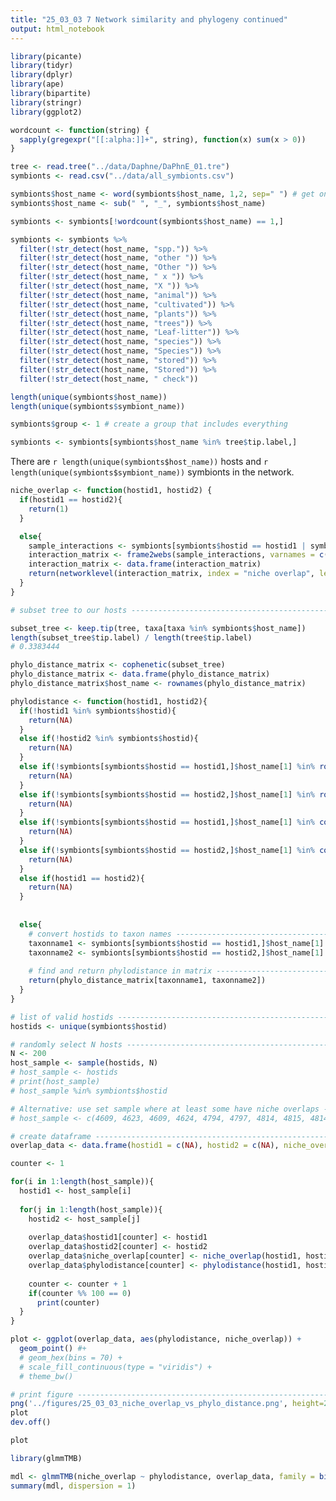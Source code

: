 ```yaml
---
title: "25_03_03 7 Network similarity and phylogeny continued"
output: html_notebook
---
```


```r
library(picante)
library(tidyr)
library(dplyr)
library(ape)
library(bipartite)
library(stringr)
library(ggplot2)

wordcount <- function(string) {
  sapply(gregexpr("[[:alpha:]]+", string), function(x) sum(x > 0))
}
```

```r
tree <- read.tree("../data/Daphne/DaPhnE_01.tre")
symbionts <- read.csv("../data/all_symbionts.csv")
```

```r
symbionts$host_name <- word(symbionts$host_name, 1,2, sep=" ") # get only first two words to remove species authority etc
symbionts$host_name <- sub(" ", "_", symbionts$host_name)
```

```r
symbionts <- symbionts[!wordcount(symbionts$host_name) == 1,]

symbionts <- symbionts %>%
  filter(!str_detect(host_name, "spp.")) %>%
  filter(!str_detect(host_name, "other ")) %>%
  filter(!str_detect(host_name, "Other ")) %>%
  filter(!str_detect(host_name, " x ")) %>%
  filter(!str_detect(host_name, "X ")) %>%
  filter(!str_detect(host_name, "animal")) %>%
  filter(!str_detect(host_name, "cultivated")) %>%
  filter(!str_detect(host_name, "plants")) %>%
  filter(!str_detect(host_name, "trees")) %>%
  filter(!str_detect(host_name, "Leaf-litter")) %>%
  filter(!str_detect(host_name, "species")) %>%
  filter(!str_detect(host_name, "Species")) %>%
  filter(!str_detect(host_name, "stored")) %>%
  filter(!str_detect(host_name, "Stored")) %>%
  filter(!str_detect(host_name, " check"))

length(unique(symbionts$host_name))
length(unique(symbionts$symbiont_name))

symbionts$group <- 1 # create a group that includes everything
```

```r
symbionts <- symbionts[symbionts$host_name %in% tree$tip.label,]
```


There are `r length(unique(symbionts$host_name))` hosts and `r length(unique(symbionts$symbiont_name))` symbionts in the network.

```r
niche_overlap <- function(hostid1, hostid2) {
  if(hostid1 == hostid2){
    return(1)
  }

  else{
    sample_interactions <- symbionts[symbionts$hostid == hostid1 | symbionts$hostid == hostid2,]
    interaction_matrix <- frame2webs(sample_interactions, varnames = c('host_name', 'symbiont_name', 'group', 'group'), emptylist = FALSE, type.out="array")
    interaction_matrix <- data.frame(interaction_matrix)
    return(networklevel(interaction_matrix, index = "niche overlap", level = "lower"))
  }
}
```

```r
# subset tree to our hosts -----------------------------------------------------

subset_tree <- keep.tip(tree, taxa[taxa %in% symbionts$host_name])
length(subset_tree$tip.label) / length(tree$tip.label)
# 0.3383444

phylo_distance_matrix <- cophenetic(subset_tree)
phylo_distance_matrix <- data.frame(phylo_distance_matrix)
phylo_distance_matrix$host_name <- rownames(phylo_distance_matrix)

```

```r
phylodistance <- function(hostid1, hostid2){
  if(!hostid1 %in% symbionts$hostid){
    return(NA)
  }
  else if(!hostid2 %in% symbionts$hostid){
    return(NA)
  }
  else if(!symbionts[symbionts$hostid == hostid1,]$host_name[1] %in% rownames(phylo_distance_matrix)){
    return(NA)
  }
  else if(!symbionts[symbionts$hostid == hostid2,]$host_name[1] %in% rownames(phylo_distance_matrix)){
    return(NA)
  }
  else if(!symbionts[symbionts$hostid == hostid1,]$host_name[1] %in% colnames(phylo_distance_matrix)){
    return(NA)
  }
  else if(!symbionts[symbionts$hostid == hostid2,]$host_name[1] %in% colnames(phylo_distance_matrix)){
    return(NA)
  }
  else if(hostid1 == hostid2){
    return(NA)
  }
  
  
  else{
    # convert hostids to taxon names -------------------------------------------
    taxonname1 <- symbionts[symbionts$hostid == hostid1,]$host_name[1]
    taxonname2 <- symbionts[symbionts$hostid == hostid2,]$host_name[1]
    
    # find and return phylodistance in matrix ----------------------------------
    return(phylo_distance_matrix[taxonname1, taxonname2])
  }
}

```


```r
# list of valid hostids --------------------------------------------------------
hostids <- unique(symbionts$hostid)

# randomly select N hosts ------------------------------------------------------
N <- 200
host_sample <- sample(hostids, N)
# host_sample <- hostids
# print(host_sample)
# host_sample %in% symbionts$hostid

# Alternative: use set sample where at least some have niche overlaps ----------
# host_sample <- c(4609, 4623, 4609, 4624, 4794, 4797, 4814, 4815, 4814, 4797)

# create dataframe -------------------------------------------------------------
overlap_data <- data.frame(hostid1 = c(NA), hostid2 = c(NA), niche_overlap = c(NA), phylodistance = c(NA), counter = 1:length(host_sample)**2)

counter <- 1

for(i in 1:length(host_sample)){
  hostid1 <- host_sample[i]
  
  for(j in 1:length(host_sample)){
    hostid2 <- host_sample[j]
    
    overlap_data$hostid1[counter] <- hostid1
    overlap_data$hostid2[counter] <- hostid2
    overlap_data$niche_overlap[counter] <- niche_overlap(hostid1, hostid2)
    overlap_data$phylodistance[counter] <- phylodistance(hostid1, hostid2)
    
    counter <- counter + 1
    if(counter %% 100 == 0)
      print(counter)
  }
}

```

```r
plot <- ggplot(overlap_data, aes(phylodistance, niche_overlap)) +
  geom_point() #+
  # geom_hex(bins = 70) +
  # scale_fill_continuous(type = "viridis") +
  # theme_bw()

# print figure -----------------------------------------------------------------
png('../figures/25_03_03_niche_overlap_vs_phylo_distance.png', height=2500, width=3000, res=600, bg='white')
plot
dev.off()

plot
```

```r
library(glmmTMB)

mdl <- glmmTMB(niche_overlap ~ phylodistance, overlap_data, family = binomial(link = "logit"))
summary(mdl, dispersion = 1)
```

